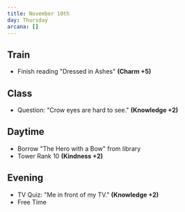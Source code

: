 ```yaml
---
title: November 10th
day: Thursday
arcana: []
---
```


## Train
- Finish reading "Dressed in Ashes" **(Charm +5)**

## Class
- Question: "Crow eyes are hard to see." **(Knowledge +2)**

## Daytime
- Borrow "The Hero with a Bow" from library
- Tower Rank 10 **(Kindness +2)**

## Evening
- TV Quiz: "Me in front of my TV." **(Knowledge +2)**
- Free Time